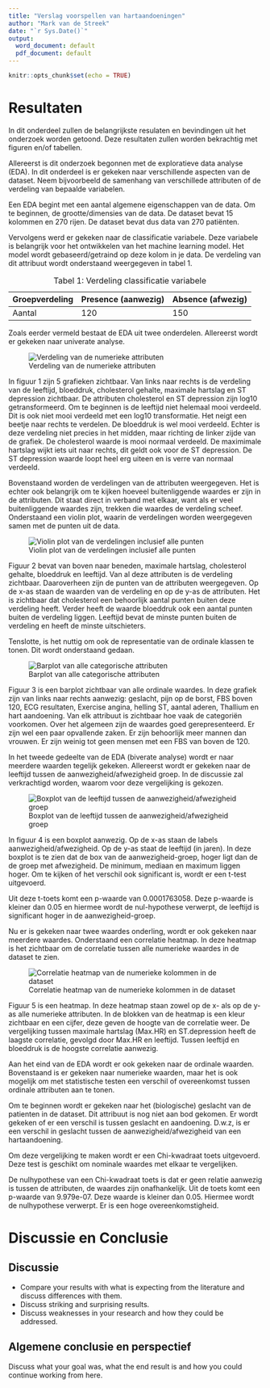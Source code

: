 ```yaml
---
title: "Verslag voorspellen van hartaandoeningen"
author: "Mark van de Streek"
date: "`r Sys.Date()`"
output:
  word_document: default
  pdf_document: default
---
```


```r
knitr::opts_chunk$set(echo = TRUE)
```

# Resultaten

In dit onderdeel zullen de belangrijkste resulaten en bevindingen uit het onderzoek worden getoond. Deze resultaten zullen worden bekrachtig met figuren en/of tabellen.

Allereerst is dit onderzoek begonnen met de exploratieve data analyse (EDA). In dit onderdeel is er gekeken naar verschillende aspecten van de dataset. Neem bijvoorbeeld de samenhang van verschillede attributen of de verdeling van bepaalde variabelen.

Een EDA begint met een aantal algemene eigenschappen van de data. Om te beginnen, de grootte/dimensies van de data. De dataset bevat 15 kolommen en 270 rijen. De dataset bevat dus data van 270 patiënten.

Vervolgens werd er gekeken naar de classificatie variabele. Deze variabele is belangrijk voor het ontwikkelen van het machine learning model. Het model wordt gebaseerd/getraind op deze kolom in je data. De verdeling van dit attribuut wordt onderstaand weergegeven in tabel 1.

| Groepverdeling | Presence (aanwezig) | Absence (afwezig) |
|----------------|---------------------|-------------------|
| Aantal         | 120                 | 150               |

: Tabel 1: Verdeling classificatie variabele

Zoals eerder vermeld bestaat de EDA uit twee onderdelen. Allereerst wordt er gekeken naar univerate analyse.

![Verdeling van de numerieke attributen](images/00008c.png)

In figuur 1 zijn 5 grafieken zichtbaar. Van links naar rechts is de verdeling van de leeftijd, bloeddruk, cholesterol gehalte, maximale hartslag en ST depression zichtbaar. De attributen cholesterol en ST depression zijn log10 getransformeerd. Om te beginnen is de leeftijd niet helemaal mooi verdeeld. Dit is ook niet mooi verdeeld met een log10 transformatie. Het neigt een beetje naar rechts te verdelen. De bloeddruk is wel mooi verdeeld. Echter is deze verdeling niet precies in het midden, maar richting de linker zijde van de grafiek. De cholesterol waarde is mooi normaal verdeeld. De maximimale hartslag wijkt iets uit naar rechts, dit geldt ook voor de ST depression. De ST depression waarde loopt heel erg uiteen en is verre van normaal verdeeld.

Bovenstaand worden de verdelingen van de attributen weergegeven. Het is echter ook belangrijk om te kijken hoeveel buitenliggende waardes er zijn in de attributen. Dit staat direct in verband met elkaar, want als er veel buitenliggende waardes zijn, trekken die waardes de verdeling scheef. Onderstaand een violin plot, waarin de verdelingen worden weergegeven samen met de punten uit de data.

![Violin plot van de verdelingen inclusief alle punten](images/000052.png)

Figuur 2 bevat van boven naar beneden, maximale hartslag, cholesterol gehalte, bloeddruk en leeftijd. Van al deze attributen is de verdeling zichtbaar. Daaroverheen zijn de punten van de attributen weergegeven. Op de x-as staan de waarden van de verdeling en op de y-as de attributen. Het is zichtbaar dat cholesterol een behoorlijk aantal punten buiten deze verdeling heeft. Verder heeft de waarde bloeddruk ook een aantal punten buiten de verdeling liggen. Leeftijd bevat de minste punten buiten de verdeling en heeft de minste uitschieters.

Tenslotte, is het nuttig om ook de representatie van de ordinale klassen te tonen. Dit wordt onderstaand gedaan.

![Barplot van alle categorische attributen](images/000055.png)

Figuur 3 is een barplot zichtbaar van alle ordinale waardes. In deze grafiek zijn van links naar rechts aanwezig: geslacht, pijn op de borst, FBS boven 120, ECG resultaten, Exercise angina, helling ST, aantal aderen, Thallium en hart aandoening. Van elk attribuut is zichtbaar hoe vaak de categoriën voorkomen. Over het algemeen zijn de waardes goed gerepresenteerd. Er zijn wel een paar opvallende zaken. Er zijn behoorlijk meer mannen dan vrouwen. Er zijn weinig tot geen mensen met een FBS van boven de 120.

In het tweede gedeelte van de EDA (biverate analyse) wordt er naar meerdere waarden tegelijk gekeken. Allereerst wordt er gekeken naar de leeftijd tussen de aanwezigheid/afwezigheid groep. In de discussie zal verkrachtigd worden, waarom voor deze vergelijking is gekozen.

![Boxplot van de leeftijd tussen de aanwezigheid/afwezigheid groep](images/000040.png)

In figuur 4 is een boxplot aanwezig. Op de x-as staan de labels aanwezigheid/afwezigheid. Op de y-as staat de leeftijd (in jaren). In deze boxplot is te zien dat de box van de aanwezigheid-groep, hoger ligt dan de de groep met afwezigheid. De minimum, mediaan en maximum liggen hoger. Om te kijken of het verschil ook significant is, wordt er een t-test uitgevoerd.

Uit deze t-toets komt een p-waarde van 0.0001763058. Deze p-waarde is kleiner dan 0.05 en hiermee wordt de nul-hypothese verwerpt, de leeftijd is significant hoger in de aanwezigheid-groep.

Nu er is gekeken naar twee waardes onderling, wordt er ook gekeken naar meerdere waardes. Onderstaand een correlatie heatmap. In deze heatmap is het zichtbaar om de correlatie tussen alle numerieke waardes in de dataset te zien.

![Correlatie heatmap van de numerieke kolommen in de dataset](images/00002a.png)

Figuur 5 is een heatmap. In deze heatmap staan zowel op de x- als op de y-as alle numerieke attributen. In de blokken van de heatmap is een kleur zichtbaar en een cijfer, deze geven de hoogte van de correlatie weer. De vergelijking tussen maximale hartslag (Max.HR) en ST.depression heeft de laagste correlatie, gevolgd door Max.HR en leeftijd. Tussen leeftijd en bloeddruk is de hoogste correlatie aanwezig.

Aan het eind van de EDA wordt er ook gekeken naar de ordinale waarden. Bovenstaand is er gekeken naar numerieke waarden, maar het is ook mogelijk om met statistische testen een verschil of overeenkomst tussen ordinale attributen aan te tonen. 

Om te beginnen wordt er gekeken naar het (biologische) geslacht van de patienten in de dataset. Dit attribuut is nog niet aan bod gekomen. Er wordt gekeken of er een verschil is tussen geslacht en aandoening. D.w.z, is er een verschil in geslacht tussen de aanwezigheid/afwezigheid van een hartaandoening.

Om deze vergelijking te maken wordt er een Chi-kwadraat toets uitgevoerd. Deze test is geschikt om nominale waardes met elkaar te vergelijken.

De nulhypothese van een Chi-kwadraat toets is dat er geen relatie aanwezig is tussen de attributen, de waardes zijn onafhankelijk. Uit de toets komt een p-waarde van 9.979e-07. Deze waarde is kleiner dan 0.05. Hiermee wordt de nulhypothese verwerpt. Er is een hoge overeenkomstigheid.

# Discussie en Conclusie

## Discussie

-   Compare your results with what is expecting from the literature and discuss differences with them.
-   Discuss striking and surprising results.
-   Discuss weaknesses in your research and how they could be addressed.

## Algemene conclusie en perspectief

Discuss what your goal was, what the end result is and how you could continue working from here.
